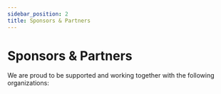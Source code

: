 ```yaml
---
sidebar_position: 2
title: Sponsors & Partners
---
```




# Sponsors & Partners

We are proud to be supported and working together with the following organizations:

<LogoCloud/>